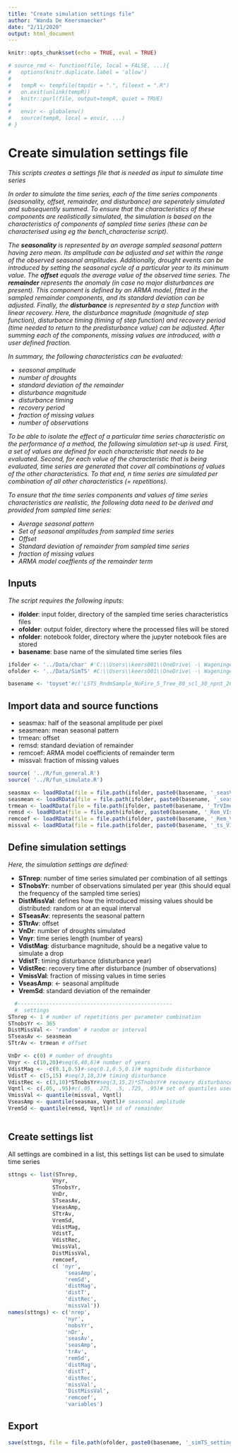```yaml
---
title: "Create simulation settings file"
author: "Wanda De Keersmaecker"
date: "2/11/2020"
output: html_document
---
```


```r
knitr::opts_chunk$set(echo = TRUE, eval = TRUE)
```


```r
# source_rmd <- function(file, local = FALSE, ...){
#   options(knitr.duplicate.label = 'allow')
#   
#   tempR <- tempfile(tmpdir = ".", fileext = ".R")
#   on.exit(unlink(tempR))
#   knitr::purl(file, output=tempR, quiet = TRUE)
#   
#   envir <- globalenv()
#   source(tempR, local = envir, ...)
# }
```

# Create simulation settings file 
*This scripts creates a settings file that is needed as input to simulate time series*

*In order to simulate the time series, each of the time series components (seasonality, offset, remainder, and disturbance) are seperately simulated and subsequently summed. To ensure that the characteristics of these components are realistically simulated, the simulation is based on the characteristics of components of sampled time series (these can be characterised using eg the bench_characterise script).*

*The __seasonality__ is represented by an average sampled seasonal pattern having zero mean. Its amplitude can be adjusted and set within the range of the observed seasonal amplitudes. Additionally, drought events can be introduced by setting the seasonal cycle of a particular year to its minimum value. The __offset__ equals the average value of the observed time series. The __remainder__ represents the anomaly (in case no major disturbances are present). This component is defined by an ARMA model, fitted in the sampled remainder components, and its standard deviation can be adjusted. Finally, the __disturbance__ is represented by a step function with linear recovery. Here, the disturbance magnitude (magnitude of step function), disturbance timing (timing of step function) and recovery period (time needed to return to the predisturbance value) can be adjusted. After summing each of the components, missing values are introduced, with a user defined fraction.*

*In summary, the following characteristics can be evaluated:*

* *seasonal amplitude*
* *number of droughts*
* *standard deviation of the remainder*
* *disturbance magnitude*
* *disturbance timing*
* *recovery period*
* *fraction of missing values*
* *number of observations*

*To be able to isolate the effect of a particular time series characteristic on the performance of a method, the following simulation set-up is used. First, a set of values are defined for each characteristic that needs to be evaluated. Second, for each value of the characteristic that is being evaluated, time series are generated that cover all combinations of values of the other characteristics. To that end, n time series are simulated per combination of all other characteristics (= repetitions).*

*To ensure that the time series components and values of time series characteristics are realistic, the following data need to be derived and provided from sampled time series:*

 - *Average seasonal pattern*
 - *Set of seasonal amplitudes from sampled time series*
 - *Offset*
 - *Standard deviation of remainder from sampled time series*
 - *fraction of missing values*
 - *ARMA model coeffients of the remainder term*
 
## Inputs
 
*The script requires the following inputs:*
    
* __ifolder__: input folder, directory of the sampled time series characteristics files
* __ofolder__: output folder, directory where the processed files will be stored
* __nfolder__: notebook folder, directory where the jupyter notebook files are stored
* __basename__: base name of the simulated time series files

```r
ifolder <- '../Data/char' #'C:\\Users\\keers001\\OneDrive\ -\ WageningenUR\\RETURN\\Data\\RETURN\\20191019_SimulationOptSAR\\Landsat\\Char\\'  # folder with data characteristics
ofolder <- '../Data/SimTS' #C:\\Users\\keers001\\OneDrive\ -\ WageningenUR\\RETURN\\Data\\RETURN\\20191019_SimulationOptSAR\\Landsat\\Test_TSrequired\\TS_10\\SimTS\\'  # folder where the simulated time series will be saved

basename <- 'toyset'#c('LSTS_RndmSample_NoFire_5_Tree_80_scl_30_npnt_20000_VI')# base name of the data files

```

## Import data and source functions

* seasmax: half of the seasonal amplitude per pixel
* seasmean: mean seasonal pattern
* trmean: offset
* remsd: standard deviation of remainder
* remcoef: ARMA model coefficients of remainder term
* missval: fraction of missing values
```r
source( '../R/fun_general.R')
source( '../R/fun_simulate.R')

seasmax <- loadRData(file = file.path(ifolder, paste0(basename, '_seasVImax.rda')))# half seasonal amplitude
seasmean <- loadRData(file = file.path(ifolder, paste0(basename, '_seasVImean.rda')))
trmean <- loadRData(file = file.path(ifolder, paste0(basename, '_TrVImean.rda')))
remsd <- loadRData(file = file.path(ifolder, paste0(basename, '_Rem_VIsd.rda')))
remcoef <- loadRData(file = file.path(ifolder, paste0(basename, '_Rem_VIcoef.rda')))
missval <- loadRData(file = file.path(ifolder, paste0(basename, '_ts_VIMissVal.rda')))
```

## Define simulation settings 
*Here, the simulation settings are defined:*

* __STnrep__: number of time series simulated per combination of all settings
* __STnobsYr__: number of observations simulated per year (this should equal the frequency of the sampled time series)
* __DistMissVal__: defines how the introduced missing values should be distributed: random or at an equal interval
* __STseasAv__: represents the seasonal pattern
* __STtrAv__: offset
* __VnDr__: number of droughts simulated
* __Vnyr__: time series length (number of years)
* __VdistMag__: disturbance magnitude, should be a negative value to simulate a drop
* __VdistT__: timing disturbance (disturbance year)
* __VdistRec__: recovery time after disturbance (number of observations)
* __VmissVal__: fraction of missing values in time series
* __VseasAmp__: <- seasonal amplitude
* __VremSd__: standard deviation of the remainder


```r
  #-------------------------------------------------
  #  settings  
STnrep <- 1 # number of repetitions per parameter combination
STnobsYr <- 365
DistMissVal <- 'random' # random or interval
STseasAv <- seasmean
STtrAv <- trmean # offset

VnDr <- c(0) # number of droughts
Vnyr <- c(10,20)#seq(6,40,6)# number of years
VdistMag <- -c(0.1,0.5)#-seq(0.1,0.5,0.1)# magnitude disturbance
VdistT <- c(5,15) #seq(3,18,3)# timing disturbance
VdistRec <- c(3,10)*STnobsYr#seq(3,15,2)*STnobsYr# recovery disturbance
Vqntl <- c(.05, .95)#c(.05, .275, .5, .725, .95)# set of quantiles used to derive realistic values (for number of missing values, seasonal amplitude and standard deviation of the remainder) from sampled data
VmissVal <- quantile(missval, Vqntl)
VseasAmp <- quantile(seasmax, Vqntl)# seasonal amplitude
VremSd <- quantile(remsd, Vqntl)# sd of remainder
  
```
## Create settings list
All settings are combined in a list, this settings list can be used to simulate time series
```r
sttngs <- list(STnrep,
              Vnyr,
              STnobsYr,
              VnDr, 
              STseasAv, 
              VseasAmp,
              STtrAv,
              VremSd,
              VdistMag,
              VdistT, 
              VdistRec, 
              VmissVal, 
              DistMissVal, 
              remcoef,
              c( 'nyr',  
                  'seasAmp',
                  'remSd', 
                  'distMag',
                  'distT', 
                  'distRec', 
                  'missVal'))
names(sttngs) <- c('nrep',
                  'nyr',
                  'nobsYr',
                  'nDr', 
                  'seasAv', 
                  'seasAmp',
                  'trAv', 
                  'remSd', 
                  'distMag',
                  'distT', 
                  'distRec', 
                  'missVal', 
                  'DistMissVal',
                  'remcoef',
                  'variables')


```
## Export

```r
save(sttngs, file = file.path(ofolder, paste0(basename, '_simTS_settings_var.rda')))
  
```
